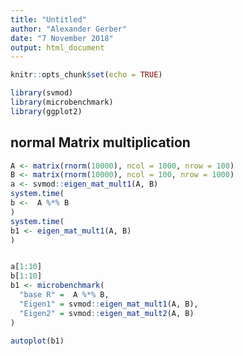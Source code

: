 ```yaml
---
title: "Untitled"
author: "Alexander Gerber"
date: "7 November 2018"
output: html_document
---
```


```r
knitr::opts_chunk$set(echo = TRUE)
```

```r
library(svmod)
library(microbenchmark)
library(ggplot2)
```

## normal Matrix multiplication
```r
A <- matrix(rnorm(10000), ncol = 1000, nrow = 100)
B <- matrix(rnorm(10000), ncol = 100, nrow = 1000)
a <- svmod::eigen_mat_mult1(A, B)
system.time(
b <-  A %*% B
)
system.time(
b1 <- eigen_mat_mult1(A, B)
)


a[1:10]
b[1:10]
b1 <- microbenchmark(
  "base R" =  A %*% B,
  "Eigen1" = svmod::eigen_mat_mult1(A, B),
  "Eigen2" = svmod::eigen_mat_mult2(A, B)
)

autoplot(b1)
```

